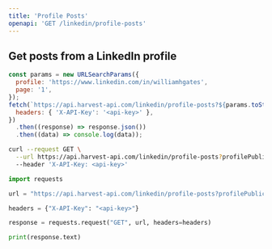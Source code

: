 ```yaml
---
title: 'Profile Posts'
openapi: 'GET /linkedin/profile-posts'
---
```


## Get posts from a LinkedIn profile

<CodeGroup>

```javascript JavaScript
const params = new URLSearchParams({
  profile: 'https://www.linkedin.com/in/williamhgates',
  page: '1',
});
fetch(`https://api.harvest-api.com/linkedin/profile-posts?${params.toString()}`, {
  headers: { 'X-API-Key': '<api-key>' },
})
  .then((response) => response.json())
  .then((data) => console.log(data));
```

```bash cURL
curl --request GET \
  --url https://api.harvest-api.com/linkedin/profile-posts?profilePublicIdentifier=williamhgates&page=1 \
  --header 'X-API-Key: <api-key>'
```

```python Python
import requests

url = "https://api.harvest-api.com/linkedin/profile-posts?profilePublicIdentifier=williamhgates&page=1"

headers = {"X-API-Key": "<api-key>"}

response = requests.request("GET", url, headers=headers)

print(response.text)
```

</CodeGroup>
